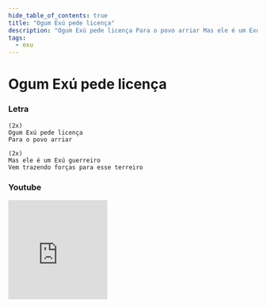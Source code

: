 ```yaml
---
hide_table_of_contents: true
title: "Ogum Exú pede licença"
description: "Ogum Exú pede licença Para o povo arriar Mas ele é um Exú guerreiro Vem trazendo forças para esse terreiro"
tags:
  - exu
---
```


# Ogum Exú pede licença

### Letra

```text
(2x)
Ogum Exú pede licença
Para o povo arriar

(2x)
Mas ele é um Exú guerreiro
Vem trazendo forças para esse terreiro
```

### Youtube

<iframe
  width="200"
  height="200"
  src="https://www.youtube.com/embed/Epn3M2zbbKM"
  title="YouTube video player"
  frameborder="0"
  allow="accelerometer; autoplay; clipboard-write; encrypted-media; gyroscope; picture-in-picture; web-share"
  referrerpolicy="strict-origin-when-cross-origin"
  allowfullscreen
></iframe>